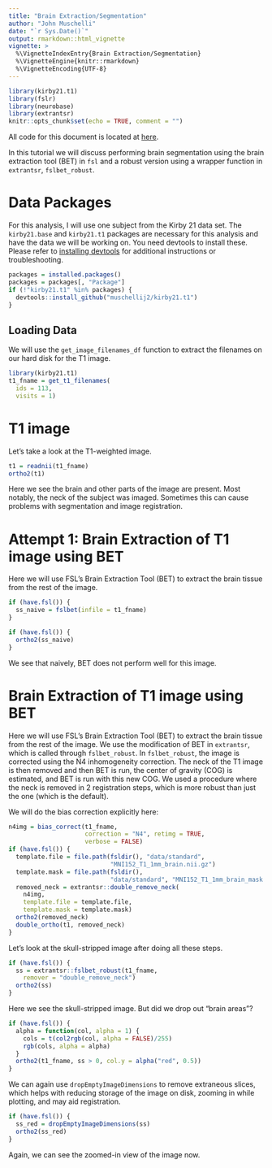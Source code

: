 ```yaml
---
title: "Brain Extraction/Segmentation"
author: "John Muschelli"
date: "`r Sys.Date()`"
output: rmarkdown::html_vignette
vignette: >
  %\VignetteIndexEntry{Brain Extraction/Segmentation}
  %\VignetteEngine{knitr::rmarkdown}
  %\VignetteEncoding{UTF-8}
---
```



```r
library(kirby21.t1)
library(fslr)
library(neurobase)
library(extrantsr)
knitr::opts_chunk$set(echo = TRUE, comment = "")
```

All code for this document is located at [here](https://raw.githubusercontent.com/muschellij2/neuroc/master/brain_extraction/index.R).

In this tutorial we will discuss performing brain segmentation using the brain extraction tool (BET) in `fsl` and a robust version using a wrapper function in `extrantsr`, `fslbet_robust`. 

# Data Packages

For this analysis, I will use one subject from the Kirby 21 data set.  The `kirby21.base` and `kirby21.t1` packages are necessary for this analysis and have the data we will be working on.  You need devtools to install these.  Please refer to [installing devtools](../installing_devtools/index.html) for additional instructions or troubleshooting.


```r
packages = installed.packages()
packages = packages[, "Package"]
if (!"kirby21.t1" %in% packages) {
  devtools::install_github("muschellij2/kirby21.t1")
}
```

## Loading Data

We will use the `get_image_filenames_df` function to extract the filenames on our hard disk for the T1 image.  

```r
library(kirby21.t1)
t1_fname = get_t1_filenames(
  ids = 113, 
  visits = 1)
```

# T1 image

Let's take a look at the T1-weighted image.  

```r
t1 = readnii(t1_fname)
ortho2(t1)
```

Here we see the brain and other parts of the image are present.  Most notably, the neck of the subject was imaged.  Sometimes this can cause problems with segmentation and image registration.  

# Attempt 1: Brain Extraction of T1 image using BET

Here we will use FSL's Brain Extraction Tool (BET) to extract the brain tissue from the rest of the image.  

```r
if (have.fsl()) {
  ss_naive = fslbet(infile = t1_fname)
}
```

```r
if (have.fsl()) {
  ortho2(ss_naive)
}

```

We see that naively, BET does not perform well for this image.

# Brain Extraction of T1 image using BET

Here we will use FSL's Brain Extraction Tool (BET) to extract the brain tissue from the rest of the image.  We use the modification of BET in `extrantsr`, which is called through `fslbet_robust`.  In `fslbet_robust`, the image is corrected using the N4 inhomogeneity correction.  The neck of the T1 image is then removed and then BET is run, the center of gravity (COG) is estimated, and BET is run with this new COG.  We used a procedure where the neck is removed in 2 registration steps, which is more robust than just the one (which is the default).

We will do the bias correction explicitly here:

```r
n4img = bias_correct(t1_fname, 
                     correction = "N4", retimg = TRUE,
                     verbose = FALSE)
if (have.fsl()) {
  template.file = file.path(fsldir(), "data/standard",
                            "MNI152_T1_1mm_brain.nii.gz") 
  template.mask = file.path(fsldir(),
                            "data/standard", "MNI152_T1_1mm_brain_mask.nii.gz")  
  removed_neck = extrantsr::double_remove_neck(
    n4img,
    template.file = template.file,
    template.mask = template.mask)
  ortho2(removed_neck)
  double_ortho(t1, removed_neck)
}
```

Let's look at the skull-stripped image after doing all these steps.

```r
if (have.fsl()) {
  ss = extrantsr::fslbet_robust(t1_fname, 
    remover = "double_remove_neck")
  ortho2(ss)
}
```

Here we see the skull-stripped image.  But did we drop out "brain areas"?

```r
if (have.fsl()) {
  alpha = function(col, alpha = 1) {
    cols = t(col2rgb(col, alpha = FALSE)/255)
    rgb(cols, alpha = alpha)
  }      
  ortho2(t1_fname, ss > 0, col.y = alpha("red", 0.5))
}
```

We can again use `dropEmptyImageDimensions` to remove extraneous slices, which helps with reducing storage of the image on disk, zooming in while plotting, and may aid registration.  

```r
if (have.fsl()) {
  ss_red = dropEmptyImageDimensions(ss)
  ortho2(ss_red)
}
```

Again, we can see the zoomed-in view of the image now.